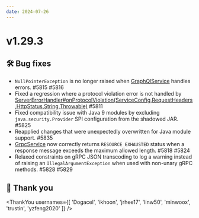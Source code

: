 ```yaml
---
date: 2024-07-26
---
```


# v1.29.3

## 🛠️ Bug fixes

- `NullPointerException` is no longer raised when [GraphQlService](type) handles errors. #5815 #5816
- Fixed a regression where a protocol violation error is not handled 
  by [ServerErrorHandler#onProtocolViolation(ServiceConfig,RequestHeaders,HttpStatus,String,Throwable)](type) #5811
- Fixed compatibility issue with Java 9 modules by excluding `java.security.Provider` SPI configuration from 
  the shadowed JAR. #5825
- Reapplied changes that were unexpectedly overwritten for Java module support. #5835
- [GrpcService](type) now correctly returns `RESOURCE_EXHAUSTED` status when a response message exceeds the 
  maximum allowed length. #5818 #5824
- Relaxed constraints on gRPC JSON transcoding to log a warning instead of raising an `IllegalArgumentException`
  when used with non-unary gRPC methods. #5828 #5829

## 🙇 Thank you

<ThankYou usernames={[
  'Dogacel',
  'ikhoon',
  'jrhee17',
  'linw50',
  'minwoox',
  'trustin',
  'yzfeng2020'
]} />
